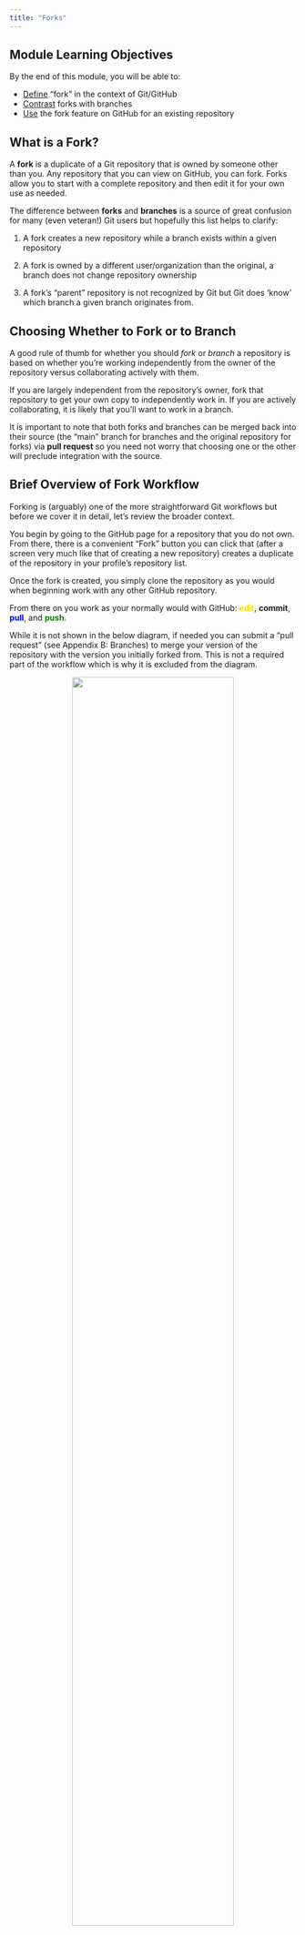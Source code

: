 ```yaml
---
title: "Forks"
---
```


## Module Learning Objectives

By the end of this module, you will be able to:

- <u>Define</u> "fork" in the context of Git/GitHub
- <u>Contrast</u> forks with branches
- <u>Use</u> the fork feature on GitHub for an existing repository

## What is a Fork?

A **fork** is a duplicate of a Git repository that is owned by someone other than you. Any repository that you can view on GitHub, you can fork. Forks allow you to start with a complete repository and then edit it for your own use as needed.

The difference between **forks** and **branches** is a source of great confusion for many (even veteran!) Git users but hopefully this list helps to clarify:

1. A fork creates a new repository while a branch exists within a given repository

2. A fork is owned by a different user/organization than the original, a branch does not change repository ownership

3. A fork's "parent" repository is not recognized by Git but Git does 'know' which branch a given branch originates from.

## Choosing Whether to Fork or to Branch

A good rule of thumb for whether you should *fork* or *branch* a repository is based on whether you're working independently from the owner of the repository versus collaborating actively with them.

If you are largely independent from the repository's owner, fork that repository to get your own copy to independently work in. If you are actively collaborating, it is likely that you'll want to work in a branch.

It is important to note that both forks and branches can be merged back into their source (the "main" branch for branches and the original repository for forks) via **pull request** so you need not worry that choosing one or the other will preclude integration with the source.

## Brief Overview of Fork Workflow

Forking is (arguably) one of the more straightforward Git workflows but before we cover it in detail, let's review the broader context.

You begin by going to the GitHub page for a repository that you do not own. From there, there is a convenient "Fork" button you can click that (after a screen very much like that of creating a new repository) creates a duplicate of the repository in your profile's repository list.

Once the fork is created, you simply clone the repository as you would when beginning work with any other GitHub repository.

From there on you work as your normally would with GitHub: **<span style="color:gold">edit</span>**, **commit**, **<span style="color:blue">pull</span>**, and **<span style="color:green">push</span>**.

While it is not shown in the below diagram, if needed you can submit a "pull request" (see Appendix B: Branches) to merge your version of the repository with the version you initially forked from. This is not a required part of the workflow which is why it is excluded from the diagram.

<p align="center">
<img src="images/forks/git-fork-workflow.png" width="75%"/>
</p>

Now we've covered the general operation of forking, let's go over the specifics step-by-step.

## Create a Fork

On GitHub, navigate to the repository that you would like to fork for your own use. Note that in this case the repository we created to take these screen captures is very new but this need not be the case!

In the top right of the repository's GitHub page there is a "Fork" button (between "Unwatch" and "Star"), click it to begin forking.

![](images/forks/forks-1-start.png)

This redirects you to a page that is very similar to the page for creating a new repository *de novo* (see Chapter 3: Using GitHub).

Here you can select who you want to own the repository from a dropdown including any organizations you are a member of and your username if you want to personally own the fork.

You can also change the repository name (though the default is to retain the same name) and add a description of your purpose for the fork.

You may notice that in this page you do not have the option to specify public versus private or any of the 'initialize' steps (e.g., README, gitignore, or licence). Forks will inherit these settings from the repository they are forked from so they do not need to specified here.

Once you are happy with the owner of the fork, the name, and the description, click the <span style="color:green">green</span> "Create fork" button.

![](images/forks/forks-2-name-fork.png)

Depending on the amount of content in the repository you are forking and your internet speed this may take anywhere from a few seconds to 1-2 minutes so you will need to wait for a moment while GitHub creates a new duplicate repository under the control of the owner you specified.

After the process completes the page will refresh and you will find yourself on the landing page for your new forked repository!

![](images/forks/forks-3-fork-landing-page.png)

This repository has a fork icon in the top left (to the left of the owner/repository name) and includes a link to the repository that it came from just beneath that.

The other salient difference is that between the branch and "Code" buttons and the list of files there is a bar that indicates whether the fork is up to date with the repository it was forked from.

If the "parent" repository is updated (i.e., someone pushes changes to it after you forked) you can click the "Fetch upstream" button to integrate those changes with your fork.

If you decide that your changes are a meaningful improvement that the parent repository could benefit from, you can click the "Contribute" button to begin the process of submitting a pull request to integrate your edits with the parent (see Appendix B: Branches for instructions on submitting a pull request).

From here on you can work within your fork as you would within any other repository! **<span style="color:purple">Clone</span>** the fork into your local computer and work as you normally would (see Chapter 4: Using GitHub via RStudio for a refresher on that workflow if needed)
